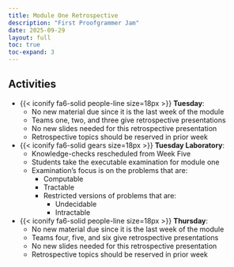 ```yaml
---
title: Module One Retrospective
description: "First Proofgrammer Jam"
date: 2025-09-29
layout: full
toc: true
toc-expand: 3
---
```


## Activities

- {{< iconify fa6-solid people-line size=18px >}} **Tuesday**:
  - No new material due since it is the last week of the module
  - Teams one, two, and three give retrospective presentations
  - No new slides needed for this retrospective presentation
  - Retrospective topics should be reserved in prior week
- {{< iconify fa6-solid gears size=18px >}} **Tuesday Laboratory**:
  - Knowledge-checks rescheduled from Week Five
  - Students take the executable examination for module one
  - Examination's focus is on the problems that are:
    - Computable
    - Tractable
    - Restricted versions of problems that are:
      - Undecidable
      - Intractable
- {{< iconify fa6-solid people-line size=18px >}} **Thursday**:
  - No new material due since it is the last week of the module
  - Teams four, five, and six give retrospective presentations
  - No new slides needed for this retrospective presentation
  - Retrospective topics should be reserved in prior week
